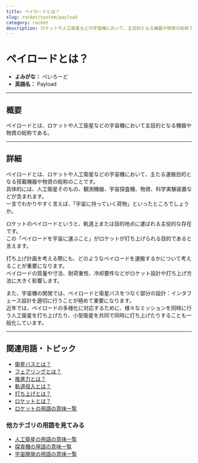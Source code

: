 ```yaml
---
title: ペイロードとは？
slug: rocket/system/payload
category: rocket
description: ロケットや人工衛星などの宇宙機において、主目的となる機器や物資の総称であるペイロードの意味・定義・内容について解説します。  
---
```



<Head>
  <script type="application/ld+json">
    {`{
      "@context": "https://schema.org",
      "@type": "DefinedTerm",
      "name": "ペイロード",
      "inDefinedTermSet": "https://www.space-portal.org",
      "termCode": "rocket/system/payload",
      "description": "ロケットや人工衛星などの宇宙機において、主目的となる機器や物資の総称であるペイロードの意味・定義・内容について解説します。  ",
      "url": "https://www.space-portal.org/docs/rocket/system/payload"
    }`}
  </script>
</Head>

# ペイロードとは？

- **よみがな：** ぺいろーど  
- **英語名：** Payload  

---

## 概要

ペイロードとは、ロケットや人工衛星などの宇宙機において主目的となる機器や物資の総称である。  

---

## 詳細

ペイロードとは、ロケットや人工衛星などの宇宙機において、主たる運搬目的となる搭載機器や物資の総称のことです。  
具体的には、人工衛星そのもの、観測機器、宇宙探査機、物資、科学実験装置などが含まれます。  
一言でわかりやすく言えば、「宇宙に持っていく荷物」といったところでしょうか。  

ロケットのペイロードというと、軌道上または目的地点に運ばれる主役的な存在です。  
この「ペイロードを宇宙に運ぶこと」がロケットが打ち上げられる目的であると言えます。  

打ち上げ計画を考える際にも、どのようなペイロードを運搬するかについて考えることが重要になります。  
ペイロードの質量や寸法、耐荷重性、冷却要件などがロケット設計や打ち上げ方法に大きく影響します。  

また、宇宙機の開発では、ペイロードと衛星バスをつなぐ部分の設計：インタフェース設計を適切に行うことが極めて重要になります。  
近年では、ペイロードの多様化に対応するために、様々なミッションを同時に行う人工衛星を打ち上げたり、小型衛星を共同で同時に打ち上げたりすることも一般化しています。  

---

## 関連用語・トピック

- [衛星バスとは？](satellite/system/satellite-bus)
- [フェアリングとは？](rocket/system/fairing)
- [推進力とは？](rocket/propulsion/system/propulsion)
- [軌道投入とは？](orbit/operation/orbital-insertion)
- [打ち上げとは？](rocket/launch/launch)
- [ロケットとは？](rocket/rocket)
- [ロケットの用語の意味一覧](category/rocket)

### 他カテゴリの用語を見てみる
- [人工衛星の用語の意味一覧](category/satellite)
- [探査機の用語の意味一覧](category/explorer)
- [宇宙開発の用語の意味一覧](category/glossary)

